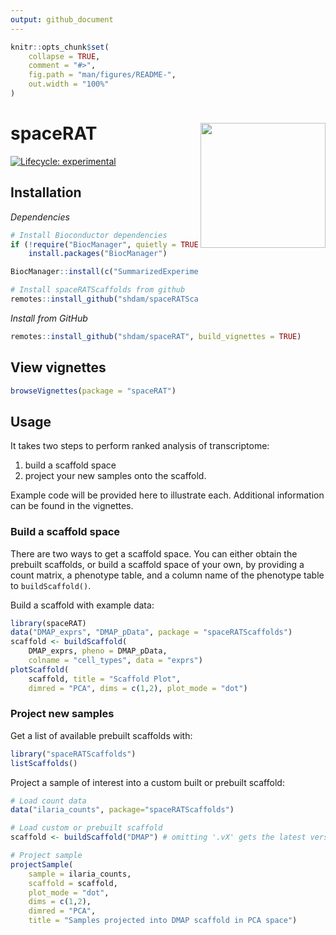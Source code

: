 ```yaml
---
output: github_document
---
```


<!-- README.md is generated from README.Rmd. Please edit that file -->

```r
knitr::opts_chunk$set(
    collapse = TRUE,
    comment = "#>",
    fig.path = "man/figures/README-",
    out.width = "100%"
)
```
# spaceRAT <img src="inst/spaceRAT.png" width="200" align="right" />

<!-- badges: start -->
[![Lifecycle: experimental](https://img.shields.io/badge/lifecycle-experimental-orange.svg)](https://www.tidyverse.org/lifecycle/#experimental)
<!-- badges: end -->

## Installation

*Dependencies*

```r
# Install Bioconductor dependencies
if (!require("BiocManager", quietly = TRUE))
    install.packages("BiocManager")

BiocManager::install(c("SummarizedExperiment", "S4Vectors"))

# Install spaceRATScaffolds from github
remotes::install_github("shdam/spaceRATScaffolds", build_vignettes = TRUE)
```


*Install from GitHub*
``` r
remotes::install_github("shdam/spaceRAT", build_vignettes = TRUE)
```

## View vignettes

``` r
browseVignettes(package = "spaceRAT")
```

## Usage

It takes two steps to perform ranked analysis of transcriptome:

1. build a scaffold space
2. project your new samples onto the scaffold. 

Example code will be provided here to illustrate each.
Additional information can be found in the vignettes.

### Build a scaffold space

There are two ways to get a scaffold space.
You can either obtain the prebuilt scaffolds, or build a
scaffold space of your own, by providing a count matrix,
a phenotype table, and a column name of the phenotype table
to `buildScaffold()`.  
  
Build a scaffold with example data:
```r
library(spaceRAT)
data("DMAP_exprs", "DMAP_pData", package = "spaceRATScaffolds")
scaffold <- buildScaffold(
    DMAP_exprs, pheno = DMAP_pData,
    colname = "cell_types", data = "exprs")
plotScaffold(
    scaffold, title = "Scaffold Plot",
    dimred = "PCA", dims = c(1,2), plot_mode = "dot")
```


### Project new samples

Get a list of available prebuilt scaffolds with:

```r
library("spaceRATScaffolds")
listScaffolds()
```

Project a sample of interest into a custom built or prebuilt scaffold:

```r
# Load count data
data("ilaria_counts", package="spaceRATScaffolds")

# Load custom or prebuilt scaffold
scaffold <- buildScaffold("DMAP") # omitting '.vX' gets the latest version

# Project sample
projectSample(
    sample = ilaria_counts,
    scaffold = scaffold, 
    plot_mode = "dot",
    dims = c(1,2),
    dimred = "PCA",
    title = "Samples projected into DMAP scaffold in PCA space")

```

